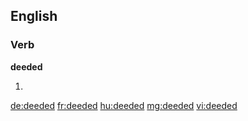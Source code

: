 ==English==
===Verb===
'''deeded'''
# {{past of|[[deed]]}}

[[de:deeded]]
[[fr:deeded]]
[[hu:deeded]]
[[mg:deeded]]
[[vi:deeded]]